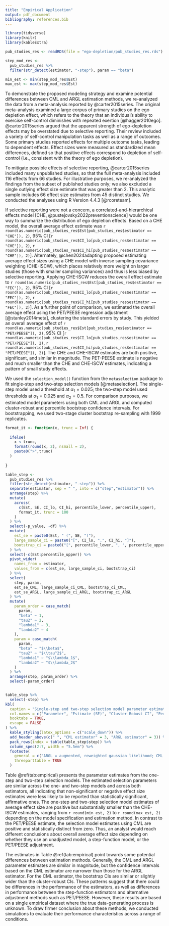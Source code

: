 ```yaml
---
title: "Empirical Application"
output: pdf_document
bibliography: references.bib
---
```


```r
library(tidyverse)
library(knitr)
library(kableExtra)

pub_studies_res <- readRDS(file = "ego-depletion/pub_studies_res.rds")

step_mod_res <- 
  pub_studies_res %>%
  filter(str_detect(estimator, "-step"), param == "beta")

min_est <- min(step_mod_res$Est)
max_est <- max(step_mod_res$Est)
```

To demonstrate the proposed modeling strategy and examine potential differences between CML and ARGL estimation methods, we re-analyzed the data from a meta-analysis reported by @carter2015series. 
The original meta-analysis examined a large corpus of primary studies on the ego depletion effect, which refers to the theory that an individual's ability to exercise self-control diminishes with repeated exertion [@hagger2010ego]. 
@carter2015series argued that the apparent strength of ego-depletion effects may be overstated due to selective reporting. 
Their review included a variety of self-control manipulation tasks as well as a range of outcomes. 
Some primary studies reported effects for multiple outcome tasks, leading to dependent effects. 
Effect sizes were measured as standardized mean differences, defined so that positive effects correspond to depletion of self-control (i.e., consistent with the theory of ego depletion).

To mitigate possible effects of selective reporting, @carter2015series included many unpublished studies, so that the full meta-analysis included 116 effects from 66 studies. 
For illustrative purposes, we re-analyzed the findings from the subset of published studies only; we also excluded a single outlying effect size estimate that was greater than 2. This analytic sample includes 66 effect size estimates from 45 distinct studies.
We conducted the analyses using R Version 4.4.3 [@rcoreteam]. 

If selective reporting were not a concern, a correlated-and-hierarchical effects model [CHE, @pustejovsky2022preventionscience] would be one way to summarize the distribution of ego depletion effects.
Based on a CHE model, the overall average effect estimate was `r round(as.numeric(pub_studies_res$Est[pub_studies_res$estimator == "CHE"]), 2)`, 95% CI [`r round(as.numeric(pub_studies_res$CI_lo[pub_studies_res$estimator == "CHE"]), 2)`, `r round(as.numeric(pub_studies_res$CI_hi[pub_studies_res$estimator == "CHE"]), 2)`]. 
Alternately, @chen2024adapting proposed estimating average effect sizes using a CHE model with inverse sampling covariance weighting (CHE-ISCW), which places relatively more weight on larger studies (those with smaller sampling variances) and thus is less biased by selective reporting.
Applying CHE-ISCW reduces the overall effect estimate to `r round(as.numeric(pub_studies_res$Est[pub_studies_res$estimator == "FEC"]), 2)`, 95% CI [`r round(as.numeric(pub_studies_res$CI_lo[pub_studies_res$estimator == "FEC"]), 2)`, `r round(as.numeric(pub_studies_res$CI_hi[pub_studies_res$estimator == "FEC"]), 2)`]. 
As a further point of comparison, we estimated the overall average effect using the PET/PEESE regression adjustment [@stanley2014meta], clustering the standard errors by study. This yielded an overall average effect of `r round(as.numeric(pub_studies_res$Est[pub_studies_res$estimator == "PET/PEESE"]), 2)`, 95% CI [`r round(as.numeric(pub_studies_res$CI_lo[pub_studies_res$estimator == "PET/PEESE"]), 2)`, `r round(as.numeric(pub_studies_res$CI_hi[pub_studies_res$estimator == "PET/PEESE"]), 2)`]. The CHE and CHE-ISCW estimates are both positive, significant, and similar in magnitude. The PET-PEESE estimate is negative and much smaller than the CHE and CHE-ISCW estimates, indicating a pattern of small study effects. 

We used the `selection_model()` function from the `metaselection` package to fit single-step and two-step selection models [@metaselection]. 
The single-step model used a threshold at $\alpha_1 = 0.025$; the two-step model used thresholds at $\alpha_1 = 0.025$ and $\alpha_2 = 0.5$. 
For comparison purposes, we estimated model parameters using both CML and ARGL and computed cluster-robust and percentile bootstrap confidence intervals.
For bootstrapping, we used two-stage cluster bootstrap re-sampling with 1999 replicates.

```r
format_it <- function(x, trunc = Inf) {
  
  ifelse(
    x < trunc,
    format(round(x, 2), nsmall = 2),
    paste0(">",trunc)
  )
  
}

table_step <- 
  pub_studies_res %>%
  filter(str_detect(estimator, "-step")) %>%
  separate(estimator, sep = " ", into = c("step","estimator")) %>%
  arrange(step) %>%
  mutate(
    across(
      c(Est, SE, CI_lo, CI_hi, percentile_lower, percentile_upper), 
      format_it, trunc = 100
    )
  ) %>%
  select(-p_value, -df) %>%
  mutate(
    est_se = paste0(Est, " (", SE, ")"),
    large_sample_ci = paste0("[", CI_lo, ",", CI_hi, "]"),
    bootstrap_ci = paste0("[", percentile_lower, ", ", percentile_upper, "]")
  ) %>%
  select(-c(Est:percentile_upper)) %>%
  pivot_wider(
    names_from = estimator,
    values_from = c(est_se, large_sample_ci, bootstrap_ci)
  ) %>%
  select(
    step, param,
    est_se_CML, large_sample_ci_CML, bootstrap_ci_CML, 
    est_se_ARGL, large_sample_ci_ARGL, bootstrap_ci_ARGL
  ) %>%
  mutate(
    param_order = case_match(
      param, 
      "beta" ~ 1,
      "tau2" ~ 2,
      "lambda1" ~ 3, 
      "lambda2" ~ 4
    ),
    param = case_match(
      param,
      "beta" ~ "$\\beta$",
      "tau2" ~ "$\\tau^2$",
      "lambda1" ~ "$\\lambda_1$",
      "lambda2" ~ "$\\lambda_2$"
    )
  ) %>%
  arrange(step, param_order) %>%
  select(-param_order)


table_step %>%
  select(-step) %>%
kbl(
  caption = "Single-step and two-step selection model parameter estimates fit to ego depletion effects data from Carter et al. (2015)",
  col.names = c("Parameter", "Estimate (SE)", "Cluster-Robust CI", "Percentile Bootstrap CI", "Estimate (SE)", "Cluster-Robust CI", "Percentile Bootstrap CI"),
  booktabs = TRUE,
  escape = FALSE
) %>%
  kable_styling(latex_options = c("scale_down")) %>%
  add_header_above(c(" ", "CML estimator" = 3, "ARGL estimator" = 3)) %>%
  pack_rows(index = table(table_step$step)) %>%
  column_spec(2:7, width = "5.5em") %>%
  footnote(
    general = c("ARGL = augmented, reweighted gaussian likelihood; CML = composite maximum likelihood; CI = confidence interval; SE = standard error."),
    threeparttable = TRUE
  )

```

Table \@ref(tab:empirical) presents the parameter estimates from the one-step and two-step selection models.
The estimated selection parameters are similar across the one- and two-step models and across both estimators, all indicating that non-significant or negative effect size estimates were less likely to be reported than statistically significant, affirmative ones. 
The one-step and two-step selection model estimates of average effect size are positive but substantially smaller than the CHE-ISCW estimates, ranging from `r round(min_est, 2)` to `r round(max_est, 2)` depending on the model specification and estimation method. 
In contrast to the PET/PEESE estimate, the selection model estimates using CML are positive and statistically distinct from zero. 
Thus, an analyst would reach different conclusions about overall average effect size depending on whether they use an unadjusted model, a step-function model, or the PET/PEESE adjustment. 

The estimates in Table \@ref(tab:empirical) point towards some potential differences between estimation methods.
Generally, the CML and ARGL parameter estimates are similar in magnitude, but the confidence intervals based on the CML estimator are narrower than those for the ARGL estimator.
For the CML estimator, the bootstrap CIs are similar or slightly wider than the cluster-robust CIs.
<!-- For the ARGL estimator, the bootstrap CIs were similar to the cluster-robust CIs for the one-step model but quite discrepant for the two-step model.  -->
<!-- For the two-step model, the cluster-robust CIs were so wide as to be entirely uninformative, whereas the bootstrap CIs were not as extreme. -->
These patterns suggest that there could be differences in the performance of the estimators, as well as differences in performance between the step-function estimators and alternative adjustment methods such as PET/PEESE.
However, these results are based on a single empirical dataset where the true data-generating process is unknown. 
To draw firmer conclusion about these methods, we conducted simulations to evaluate their performance characteristics across a range of conditions. 
